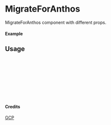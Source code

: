 
<Meta of={MigrateForAnthos} title="GCP/MigrateForAnthos" />

# MigrateForAnthos

MigrateForAnthos component with different props.

#### Example

<Canvas of={MigrateForAnthos.Primary} />

## Usage

```ts
import { MigrateForAnthos } from "yadl-ui";

const Example = () => {
  return (
      <MigrateForAnthos />
  );
};

export default Example;
```

#### Credits
[GCP](https://cloud.google.com/icons)
